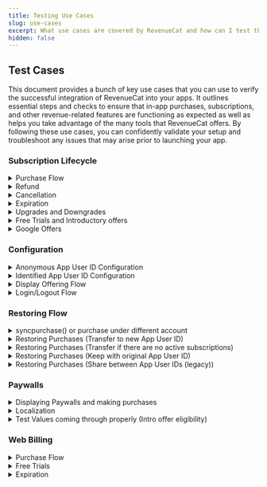 ```yaml
---
title: Testing Use Cases
slug: use-cases
excerpt: What use cases are covered by RevenueCat and how can I test them?
hidden: false
---
```




## Test Cases

This document provides a bunch of key use cases that you can use to verify the successful integration of RevenueCat into your apps. It outlines essential steps and checks to ensure that in-app purchases, subscriptions, and other revenue-related features are functioning as expected as well as helps you take advantage of the many tools that RevenueCat offers. By following these use cases, you can confidently validate your setup and troubleshoot any issues that may arise prior to launching your app.

### Subscription Lifecycle

<details>
  <summary>Purchase Flow</summary>

**Description:** Verify that a user's purchase flow works correctly. For subscriptions, this includes starting a subscription, having the subscription renew, and letting the subscription expire.

**Related docs:**

- [Purchase flow](https://www.revenuecat.com/docs/integrations/webhooks/event-flows#subscription-lifecycle)
- [Making purchases](https://www.revenuecat.com/docs/getting-started/making-purchases)

**Preconditions:** App installed, Ensure the device is logged into an account that will make sandbox purchases and RevenueCat configured.

**Steps:**

1. Open the App.
2. Open your Paywall or purchase modal.
3. Select the product that you would like to test.
4. Purchase the product.
5. Open up the RevenueCat [overview](https://app.revenuecat.com/overview) page and check to see if you see a recent purchase for this product with the App User ID of the user that you configured the SDK with.

**Expected Results:** Purchase goes through successfully, the user has the entitlement, and you are able to see the purchase in the RevenueCat dashboard.

**Pass/Fail Criteria:** Purchase is seen on the RevenueCat dashboard.

</details>
<details>
  <summary>Refund</summary>

**Description:** Use this test guide to verify that you are able to issue a refund for a user and that your app handles refunds gracefully.

**Related docs:**

- [Handling refunds](https://www.revenuecat.com/docs/subscription-guidance/refunds)

**Preconditions:** App installed, App User ID already has a subscription or purchase.

**Steps:**

Google Play:

1. Open the RevenueCat dashboard for the App User ID that you are testing with that has a current subscription.
2. Navigate to the user's purchase event that you would like to refund.
3. Click the refund button in the top right corner of the event details.
4. Verify that the refund has happened by checking the customer history of this user 24 hours later and ensuring that a `CANCELLATION` event has occurred with the reason field set to `CUSTOMER_SUPPORT`.

iOS:

1. When a user tries to issue a refund, verify that you immediately direct them to the Apple support page: https://support.apple.com/en-us/HT204084
2. Once a user gets a refund granted through Apple, verify that the refund has been seen by us by checking the customer history of this user 24 hours later and ensuring that a `CANCELLATION` event has occurred with the reason field set to `CUSTOMER_SUPPORT`.
:::warning Sandbox testing

Since granting refunds is done through the App Store themselves, testing this in the sandbox environment is not currently possible
:::

**Expected Results:**
1. Users are able to request a refund
2. For Google Play, you are able to grant the refund via the Dashboard or API
3. For iOS, you direct them to Apple customer support


**Pass/Fail Criteria:** Verify that the refund is seen in RevenueCat in the `CANCELLATION` event.

</details>
<details>
  <summary>Cancellation</summary>

**Description:** To test that cancellation events work properly, use this test guide.

**Related docs:**

- [Handling refunds](https://www.revenuecat.com/docs/subscription-guidance/managing-subscriptions#cancelling-subscriptions)

**Preconditions:** App installed, RevenueCat configured, and current subscription on App User ID.

**Steps:**

1. Open the app with an App User ID that already has a subscription.
2. Ensure that the subscription is renewed properly.
3. Cancel the subscription through the settings on your device or through our [API](https://www.revenuecat.com/docs/api-v1#tag/transactions/operation/cancel-a-google-subscription) for purchases made on Google Play.
4. Verify that the user has received a `CANCELLATION` event on their RevenueCat customer history. We will send this event as soon as the cancellation has started, the actual expiration event will come as soon as the current subscription period ends.

**Expected Results:** Subscription is canceled successfully and we trigger the cancellation event on time.

**Pass/Fail Criteria:** Subscription is canceled and the cancellation event is in the customer history.

</details>
<details>
  <summary>Expiration</summary>

**Description:** To verify that a user's subscription has expired, use this test guide.

**Related docs:**

- [Event types](https://www.revenuecat.com/docs/integrations/webhooks/event-types-and-fields#event-types)

**Preconditions:** App installed, App User ID has a current subscription.

**Steps:**

1. Open the app.
2. Navigate to your paywall or subscription page and cancel the current subscription.
3. Wait until your current subscription's expiration time and check to ensure that once this time hits the user no longer has access to their entitlements.
4. To verify, check the RevenueCat dashboard of the user for an `EXPIRATION` event at the time of the expiration.

**Expected Results:** Expected Results: The user loses access to the entitlement at the end of the current billing cycle and an `EXPIRATION` event follows at the time of expiration.

**Pass/Fail Criteria:** Verify that the user no longer has access to the entitlement after the expiration has been triggered.

</details>
<details>
  <summary>Upgrades and Downgrades</summary>

**Description:** If you have multiple subscription tiers and want to allow people to upgrade/downgrade between them, follow this testing method to ensure everything is working as intended.

**Related docs:**

- [Upgrades, Downgrades, and Management](https://www.revenuecat.com/docs/subscription-guidance/managing-subscriptions)

**Preconditions:** App installed, subscription groups set up properly in App Store Connect, and the current logged-in App User ID has a subscription.

**Steps:**

1. Open the app with an app user that already has a subscription.
2. Open the subscription page or paywall in your app.
3. Start a purchase for a subscription that would be an upgrade.
4. Check the RevenueCat dashboard for that App User ID and ensure that you see a `PRODUCT_CHANGE` event.
5. Check the `PRODUCT_CHANGE` event to see that the old product is the correct product and the new product is the correct product that you selected.

**Expected Results:** New subscription starts and old subscription ends.

**Pass/Fail Criteria:**
- **Google Play:** The new subscription is started on time based on the `PRORATION` method that you use.
- **iOS:** The new subscription is started on time based on Apple's timing for whether this was an upgrade, downgrade, or crossgrade.

</details>
<details>
  <summary>Free Trials and Introductory offers</summary>

**Description:** If you are using free trials and/or intro offers, use this testing method to ensure that eligible users are granted them accordingly.

**Related docs:**

- [Free Trials and Promo Offers](https://www.revenuecat.com/docs/subscription-guidance/subscription-offers)

**Preconditions:** App installed, RevenueCat configured, fresh App User ID created with a new store account, and initial purchases working.

**Steps:**

1. Open the app with a fresh sandbox user.
2. Make sure the paywall and paysheet show the free trial and terms.
3. Purchase the product with the free trial attached.
4. Open that App User ID's customer history in RevenueCat.
5. Verify that the purchase event has a free trial by checking to ensure the `period_type` in their purchase was set to `TRIAL`. If you are checking for an intro offer, ensure that the `period_type` is `INTRO`.

**Expected Results:** The customer history indicates that a trial was started or an intro offer was applied.

**Pass/Fail Criteria:** Subscription is started with the proper offer applied.

</details>
<details>
  <summary> Google Offers </summary>

**Description:** Test Google Play offers using the RevenueCat SDK, including automatic application of trials and introductory offers, and manual offer selection for greater control. This includes verifying the correct application of eligible offers based on pre-defined logic and ensuring that developer-determined offers are handled appropriately.

**Related Docs**

- [RevenueCat Documentation - Google Offers](https://www.revenuecat.com/docs/subscription-guidance/subscription-offers/google-play-offers)

**Preconditions:**

- The RevenueCat SDK is integrated into the app.
- Google Play base plans and offers are set up, including free trials, introductory offers, and any developer-determined offers.
- The app has purchase functionality implemented via the RevenueCat SDK.

**Example Code:**

```kotlin
// Example code to select specific offers:
val basePlan = storeProduct.subscriptionOptions?.basePlan
val freeTrialOffer = storeProduct.subscriptionOptions?.freeTrial
val introductoryOffer = storeProduct.subscriptionOptions?.introOffer
val offerForLapsedCustomers = storeProduct.subscriptionOptions?.withTag("lapsed-customers").first()

// To purchase the offer for lapsed customers directly:
Purchases.sharedInstance.purchaseWith(
  PurchaseParams.Builder(requireActivity(), offerForLapsedCustomers).build(),
  onError = { error, userCancelled ->
    // Handle error
  },
  onSuccess = { storeTransaction, customerInfo ->
    // Handle success
  }
)
```

**Steps:**

1. **Automatic Application of Offers**

   - Use `PurchaseParams.Builder` with a `StoreProduct` or `Package`.
   - Verify that the RevenueCat SDK applies the longest eligible free trial or, if not available, the cheapest introductory offer.

2. **Handling Developer-Determined Offers**

   - Set up a developer-determined offer on the Google Play Console.
   - Ensure the offer is tagged with `rc-ignore-offer` if it should not be automatically applied.
   - Test purchasing a product and verify that the tagged offer is not automatically selected.

3. **Manual Offer Selection**
   - Use the `subscriptionOptions` property of a `StoreProduct` to manually select offers, such as the `basePlan`, `freeTrial`, or offers with specific tags.
   - Pass the selected `SubscriptionOption` to `PurchaseParams.Builder` and initiate the purchase.
   - Confirm that the selected offer is correctly applied during the purchase process.

**Expected Results:**

1. **Automatic Application of Offers:**

   - The longest eligible free trial or the cheapest introductory offer is automatically applied as per the defined logic.

2. **Handling Developer-Determined Offers:**

   - Offers with the `rc-ignore-offer` tag are not automatically applied, and developer-determined offers are handled according to the set up in the Google Play Console.

3. **Manual Offer Selection:**
   - The purchase uses the manually selected `SubscriptionOption`, correctly applying the intended offer, such as a specific introductory offer or base plan.

**Pass/Fail Criteria:**

- **Pass:** Offers are applied according to the expected logic, with correct handling of automatic and manual selections, and developer-determined offers are not unintentionally applied.

- **Fail:** If the SDK incorrectly applies offers, fails to respect the `rc-ignore-offer` tag, or does not apply the manually selected offer, the test fails.

</details>

### Configuration

<details>
  <summary>Anonymous App User ID Configuration</summary>

**Description:** Verify that the user had been successfully configured with the SDK with the anonymous App User ID

**Preconditions:** App installed, Sandbox environment enabled, [RevenueCat debug logs enabled](https://www.revenuecat.com/docs/test-and-launch/debugging) and RevenueCat `configure()` called without App User ID.

**Example Code:**

<RCCodeBlock
  tabs={[
    {
      type: "swift",
      content: content1,
    },
    {
      type: "objc",
      content: content2,
    },
    {
      type: "kotlin",
      content: content3,
    },
    {
      type: "kotlin",
      content: contentKmpAnon,
      name: "Kotlin Multiplatform",
    },
    {
      type: "java",
      content: content4,
    },
    {
      type: "flutter",
      content: content5,
    },
    {
      type: "rn",
      content: content6,
    },
    {
      type: "cordova",
      content: content7,
    },
    {
      type: "capacitor",
      content: contentCapacitor1,
    },
    {
      type: "unity",
      content: content8,
    },
  ]}
/>

**Steps:**

1. Open the App.
2. Open your RevenueCat debug logs.
3. You should see [Purchases] - DEBUG: 👤 Initial App User ID - $RCAnonymousID:9be80d6558664c649fc0be8d00c5113a
4. In the CustomerInfo Object you should see the anonymous ID under Original App User ID

**Expected Results:** An Anonymous ID is successfully attributed to the customer

**Pass/Fail Criteria:** Anonymous User is seen on the RevenueCat dashboard, debug logs and CustomerInfo Object.

</details>
<details>
  <summary> Identified App User ID Configuration</summary>

**Description:** Verify that the user had been successfully configured with the SDK with the Identified App User ID

**Related Docs**
[Identifying Users](https://www.revenuecat.com/docs/customers/user-ids)

**Preconditions:** App installed, Sandbox environment enabled, RevenueCat debug logs enabled and RevenueCat `configure()` called without App User ID.

**Example Code:**

<RCCodeBlock
  tabs={[
    {
      type: "swift",
      content: content9,
    },
    {
      type: "objc",
      content: content10,
    },
    {
      type: "kotlin",
      content: content11,
    },
    {
      type: "kotlin",
      content: contentKmp,
      name: "Kotlin Multiplatform",
    },
    {
      type: "java",
      content: content12,
    },
    {
      type: "flutter",
      content: content13,
    },
    {
      type: "rn",
      content: content14,
    },
    {
      type: "cordova",
      content: content15,
    },
    {
      type: "capacitor",
      content: contentCapacitor2,
    },
    {
      type: "unity",
      content: content16,
    },
  ]}
/>

**Steps:**

1. Open the App.
2. Open your RevenueCat debug logs.
3. You should see [Purchases] - DEBUG: 👤 Initial App User ID - [my_app_user_id]
4. In the CustomerInfo Object you should see the Identified ID under Original App User ID

**Expected Results:** An Identified ID is successfully attributed to the customer

**Pass/Fail Criteria:** Identified User is seen on the RevenueCat dashboard, debug logs, and CustomerInfo Object.

</details>
<details>
  <summary>Display Offering Flow</summary>

**Description:** Test the functionality of displaying products and offerings using the RevenueCat SDK, including fetching offerings, handling placements, and displaying packages based on various configurations. This ensures that products are dynamically presented to users without requiring app updates and that the SDK's offerings configuration works as expected.

**Related Docs**

- [RevenueCat Documentation - Displaying Products](https://www.revenuecat.com/docs/getting-started/displaying-products)

**Preconditions:**
- The RevenueCat SDK is integrated into the app.
- Offerings are configured in the RevenueCat dashboard. \* The app's paywalls are set up to display offerings and packages.

**Example Code:**

```swift
// Fetching Offerings
Purchases.shared.getOfferings { (offerings, error) in
    if let packages = offerings?.current?.availablePackages {
        self.display(packages)
    }
}

// Fetching Offerings by Placement
Purchases.shared.getOfferings { offerings, error in
    if let offering = offerings?.currentOffering(forPlacement: "your-placement-identifier") {
        // TODO: Show paywall
    } else {
        // TODO: Do nothing or continue on to next view
    }
}

// Fetching Custom Offering by Identifier
Purchases.shared.getOfferings { (offerings, error) in
    if let packages = offerings?.offering(identifier: "experiment_group")?.availablePackages {
        self.display(packages)
    }
}
```

**Steps:**

1. **Launch the app and configure the SDK**

   - Start by launching the app and configuring the SDK.

2. **Fetch Offerings**

   - Use the `getOfferings()` method to fetch the current offerings configured in the RevenueCat dashboard.
   - Verify that the default offering and its available packages are displayed correctly.

3. **Fetch Offerings by Placement**

   - Use `getCurrentOffering(forPlacement: "your-placement-identifier")` to fetch offerings based on a specific placement.
   - Check that the correct offering is displayed based on the placement identifier if user fulfills your targeting rules.

4. **Fetch Custom Offering by Identifier**

   - Fetch a specific offering using its identifier (e.g., `"experiment_group"`).
   - Verify that the correct packages associated with the custom offering are displayed.

5. **Display Packages**
   - Use the `.availablePackages` property on an offering to display the available packages.
   - Verify that the packages are grouped correctly according to type (e.g., monthly, annual).

**Expected Results:**

1. **Fetch Offerings:**

   - The SDK fetches the current offerings correctly, and the associated packages are displayed to the user.

2. **Fetch Offerings by Placement:**

   - The correct offering is fetched and displayed based on the specified placement identifier.

3. **Fetch Custom Offering by Identifier:**

   - The SDK correctly retrieves and displays the custom offering identified by its unique identifier.

4. **Display Packages:**
   - Packages are displayed accurately, reflecting the appropriate grouping and type (monthly, annual, etc.).

**Pass/Fail Criteria:**

- **Pass:** Each scenario behaves as expected, with correct updates to the SDK and no unintended behavior.

- **Fail:** If any scenario does not behave as expected—such as incorrect fetching, failure to display offerings, or incorrect handling of empty states—the test fails.

</details>
<details>
  <summary>Login/Logout Flow</summary>

**Description:** Test the login behavior in the RevenueCat SDK to ensure that custom and anonymous App User IDs are handled correctly. This includes verifying the merging and switching of IDs and ensuring correct behavior when logging out and logging back in.

**Related Docs**

- [Identifying Customers in RevenueCat](https://www.revenuecat.com/docs/identifying-customers)

**Preconditions:**

- The RevenueCat SDK is integrated into the app.
- A unique custom App User ID is available for testing.
- The app's authentication system manages App User IDs.

**Example Code:**

```swift
// Log In with Custom App User ID:
// Configure Purchases on app launch
Purchases.configure(withAPIKey: <my_api_key>)

// Log in with a custom App User ID
Purchases.shared.logIn("<my_app_user_id>") { (customerInfo, created, error) in
    // customerInfo updated for my_app_user_id
}

// Log Out:
// Log out the current user
Purchases.shared.logOut()

// Log In with Another Custom App User ID:
// Log in with another custom App User ID
Purchases.shared.logIn("<another_app_user_id>") { (customerInfo, created, error) in
    // customerInfo updated for another_app_user_id
}
```

**Steps:**

1. **Launch the app and configure the SDK**

   - Start by configuring the SDK without providing an App User ID to generate an anonymous ID.

2. **Log in with a custom App User ID**

   - Use the `.logIn("<my_app_user_id>")` method to log in with a custom App User ID. This should also result in the new app user ID being aliased with the anonymous app user ID.
   - Verify that the `customerInfo` object reflects the custom App User ID.

3. **Log out of the current user**

   - Call the `.logOut()` method to log out.
   - Confirm that a new anonymous App User ID is generated.

4. **Log in again with a different custom App User ID**

   - Use the `.logIn("<another_app_user_id>")` method.
   - Check that the `customerInfo` updates to the new custom App User ID without merging data from the previous session.

5. **Switch accounts without logging out**
   - Directly call the `.logIn()` method with another App User ID without first logging out.
   - Ensure the `customerInfo` correctly switches to the new App User ID without unintended merging.

**Expected Results:**

1. **Initial Log In with Custom App User ID:**

   - The `customerInfo` object should correctly reflect the custom App User ID (`<my_app_user_id>`), showing the associated subscription status and purchase history.

2. **Log Out:**

   - A new anonymous App User ID should be generated, and the `customerInfo` should no longer be associated with the previous custom App User ID.

3. **Log In After Log Out:**

   - Logging in with a different custom App User ID (`<another_app_user_id>`) should update the `customerInfo` object to reflect this new ID, with no data merged from the previous session unless necessary for a restore or similar operation.

4. **Switching Accounts:**

   - When switching from one custom App User ID to another, the `customerInfo` should update to reflect the new custom App User ID without merging.

5. **Anonymous to Custom App User ID:**
   - When logging in from an anonymous ID to a custom App User ID, the SDK should merge or transfer `customerInfo` correctly, depending on the presence of existing aliases or prior configurations. If the custom ID already exists, ensure the correct merging logic is applied.

**Pass/Fail Criteria:**

- **Pass:** Each scenario behaves as expected, with correct updates to the `customerInfo` object and no unintended merges or data loss.
- **Fail:** If any scenario does not behave as expected—such as incorrect merging, failure to update `customerInfo`, or retention of previous IDs—the test fails.

</details>

### Restoring Flow

<details>
  <summary>syncpurchase() or purchase under different account</summary>

**Description:** To ensure that you are syncing purchases correctly and that a transfer event happens, follow this test guide.

**Related docs:**

- [Syncing Purchases](https://www.revenuecat.com/docs/getting-started/restoring-purchases#syncing-purchases-without-user-interaction)

**Preconditions:** App installed, two App User IDs, The first App User ID has a current subscription, and the other App User ID has no subscription.

**Steps:**

1. Open the app with the currently subscribed App User ID.
2. Close the app, and create a new App User ID.
3. Open the app with the new App User ID that previously didn't have a subscription.
4. If you are calling `syncPurchases()` on app launch, this user should have gotten the subscription and entitlements transferred on app launch.
5. Test to see if you can access your paid content.
6. Verify that the transfer happened by checking the new App User ID's customer history and looking for a `TRANSFER` event.

**Expected Results:** Subscription and entitlements are transferred to the new App User ID.

**Pass/Fail Criteria:** Fresh App User ID is able to access paid content without paying for a new subscription.

</details>
<details>
  <summary>Restoring Purchases (Transfer to new App User ID)</summary>

**Description:** To ensure that your transfer behavior is working correctly, follow this test guide.

**Related docs:**

- [Transfer to a new app user ID](https://www.revenuecat.com/docs/getting-started/restoring-purchases#transfer-to-new-app-user-id)

**Preconditions:** App installed, Two App User IDs, The first App User ID has a current subscription, and the other App User ID has no subscription.

**Steps:**

1. Open the app with the currently subscribed app user ID and verify this user has access to paid content.
2. Close the app, and create a new app user ID.
3. Open the app with the new app user ID that previously did not have a subscription.
4. Navigate to your payment screen and hit your "Restore Purchases" button.
5. If this works, you should now gain access to paid content that was previously attached to the other app user ID.
6. Verify that the transfer happened by checking the new app user ID's customer history and looking for a `TRANSFER` event.

**Expected Results:** Subscription and entitlements are transferred to the new app user ID.

**Pass/Fail Criteria:** Fresh app user ID is able to access paid content without paying for a new subscription.

</details>
<details>
  <summary>Restoring Purchases (Transfer if there are no active subscriptions)</summary>

**Description:** To ensure that your transfer behavior is working correctly, follow this test guide.

**Related docs:**

- [Transfer if there are no active subscriptions](https://www.revenuecat.com/docs/getting-started/restoring-purchases#transfer-if-there-are-no-active-subscriptions)

**Preconditions:** App installed, three App User IDs, first App User ID has a current subscription, second App User ID has no subscription, and the third App User ID has a subscription to the same product.

**Steps:**

1. Open the app with the currently subscribed app user ID and verify this user has access to paid content.
2. Open the app with the second app user ID that previously did not have a subscription.
3. Navigate to your payment screen and hit your "Restore Purchases" button.
4. If this works, you should now gain access to paid content that was previously attached to the other app user ID.
5. Verify that the transfer happened by checking the new app user ID's customer history and looking for a `TRANSFER` event.
6. Open the app again
7. Login to your app user ID which already has an active subscription.
8. Navigate to your payment screen and hit your "Restore Purchases" button.
9. You should now see an error message stating that we can't restore this purchase.
10. Verify that no `TRANSFER` event happened on the third app user ID's customer history.

**Expected Results:** Subscription and entitlements are transferred to the second app user ID. The third app user ID is not able to restore purchases as they already previously have a subscription.

**Pass/Fail Criteria:** Transfer events are sent and the allowing/blocking of transfers works as intended.

</details>
<details>
  <summary>Restoring Purchases (Keep with original App User ID)</summary>

**Description:** To ensure that your transfer behavior is working correctly, follow this test guide.

**Related docs:**

- [Keep with original App User ID](https://www.revenuecat.com/docs/getting-started/restoring-purchases#keep-with-original-app-user-id)

**Preconditions:** App installed, two app user IDs, the first app user ID has a subscription, the second one does not.

**Steps:**

1. Open the app. login with the first app user ID and verify this user has access to paid content.
2. Close the app and reopen the app.
3. Login with the second app user ID. Make sure you are logged into the same store account.
4. Navigate to the purchase page in your app and try to restore purchases.
5. You should now see an error message when restoring because this purchase belongs to the other app user ID.
6. Attempt to start a subscription on that same app user ID.
7. You should now see an error message when restoring because this purchase belongs to the other app user ID.
8. Verify that no `TRANSFER` event happened on the second app user ID's customer history.

**Expected Results:** Subscription and entitlements are not transferred to the second app user ID. This user is also not able to make a purchase while logged in with the same store account.

**Pass/Fail Criteria:** Purchases stay with the original user that made them and do not transfer to other users.

</details>
<details>
  <summary>Restoring Purchases (Share between App User IDs (legacy))</summary>

**Description:** To ensure that your transfer behavior is working correctly, follow this test guide.

**Related docs:**

- [Share between App User IDs](https://www.revenuecat.com/docs/getting-started/restoring-purchases#share-between-app-user-ids-legacy)

**Preconditions:** App installed, two app user IDs, the first app user ID has a subscription, the second one does not.

**Steps:**

1. Open the app with the first app user ID.
2. Ensure that this user has access to entitlements and paid content.
3. Close the app and reopen the app.
4. Login with the second app user ID.
5. Verify that you currently don't have any access to paid content or entitlements.
6. Navigate to the purchase page in your app and try to restore purchases.
7. Once the restore happens, verify that you now have access to paid content/entitlements.
8. Open the RevenueCat dashboard of the new app user ID.
9. Check the bottom right of the customer history and ensure that you see the first app user ID under the "App User ID" section.

**Expected Results:** First and second app user IDs are aliased and both share the same customer history, purchases, and entitlements.

**Pass/Fail Criteria:** The user is correctly aliased in the customer history and the new user has the entitlements of the old user.

</details>

### Paywalls

<details>
  <summary>Displaying Paywalls and making purchases</summary>

  **Description:** To ensure that your Paywall is opening properly and functioning properly, follow this test guide.

**Related docs:**

- [Displaying paywalls](https://www.revenuecat.com/docs/tools/paywalls/displaying-paywalls)

**Preconditions:** App installed, Paywall set up in RevenueCat, and a fresh App User ID with no purchases.

**Steps:**

1. Open the app.
2. Navigate to your paywall and ensure that the paywall is showing in fullscreen with the proper packages that you have chosen as well as details and any images.
3. Select a package from the selection available on your paywall.
4. Trigger the purchase.
5. Ensure that the purchase went through by checking your app for paid content/entitlements.
6. Verify that the purchase went through by checking the customer history of the app user ID and verifying that a new purchase event has been created.

**Expected Results:** The user is shown the correct paywall and the purchase flow works as intended.

**Pass/Fail Criteria:** Users purchase is seen on customer history and the paywall displayed to the user was correct.

</details>
<details>
  <summary>Localization</summary>

**Description:** To ensure that your Paywall localization's are set up correctly, follow this test guide.

**Related docs:**

- [Paywall localization](https://www.revenuecat.com/docs/tools/paywalls/creating-paywalls#localization)

**Preconditions:** App installed, Paywall set up in RevenueCat, fresh App User ID, device and store account is set to the country that localization is to be tested.

**Steps:**

1. Open the app with the app user ID.
2. Navigate to your paywall screen.
3. Ensure that the paywall is being shown in the proper language as well as that the paywall has the correct conversions for values in your packages.

**Expected Results:** Users are shown the paywall in the correct language based on their localization.

**Pass/Fail Criteria:** Customers paywall changes based on their localization settings.

</details>
<details>
  <summary>Test Values coming through properly (Intro offer eligibility)</summary>

**Description:** To ensure that your Paywalls test values are being loaded correctly and users are being offered their correct introductory offers, use this test guide.

**Related docs:**

- [Paywall values (Intro offer eligibility)](https://www.revenuecat.com/docs/tools/paywalls/creating-paywalls#intro-offer-eligibility)

**Preconditions:** App installed, Paywall set up in RevenueCat, and fresh App User ID.

**Steps:**

1. Open the app using your fresh app user ID with no subscription.
2. Navigate to your paywall screen.
3. Ensure that your intro offer is being shown on your paywall as well as the discount between different packages.
4. Purchase a package that has an intro offer attached.
5. Check the RevenueCat dashboard customer history for that app user ID and ensure that an `INITAL_PURCHASE` event was made with the Intro offer attached to it. This event should look like the intro offers discussed above in the test guide.

**Expected Results:** User is shown the paywall with their intro offer attached and the user is able to make the purchase with the intro offer attached.

**Pass/Fail Criteria:** Customers are able to start an intro offer directly from purchasing through the RevenueCat created paywall.

</details>

### Web Billing

<details>
  <summary>Purchase Flow</summary>

**Description:**
Test the purchase flow using the RevenueCat SDK to ensure that subscriptions are correctly initiated when the purchase process is completed. This includes verifying the handling of purchase initiation, completion, and failure scenarios.

**Related Docs:**

- [Subscription Lifecycle](https://www.revenuecat.com/docs/web/web-billing/subscription-lifecycle)

**Preconditions:**

- The RevenueCat SDK is integrated and configured correctly in the app.
- Products are set up in the RevenueCat dashboard.

**Example Code:**

```javascript
try {
  const { customerInfo } = await Purchases.getSharedInstance().purchase({
    rcPackage: pkg,
  });
  if (Object.keys(customerInfo.entitlements.active).includes("pro")) {
    // Unlock "pro" content
  }
} catch (e) {
  if (
    e instanceof PurchasesError &&
    e.errorCode == ErrorCode.UserCancelledError
  ) {
    // User canceled the purchase
  } else {
    // Handle other errors
  }
}
```

**Steps:**

1. Initialize the SDK and ensure it’s correctly configured.
2. Trigger a purchase for a subscription using the SDK.
3. Complete the purchase flow and verify that an `INITIAL_PURCHASE` event is generated.
4. If the purchase is successful, ensure that the customer receives access to the appropriate entitlements.
5. In the case of purchase failure or cancellation, verify that no subscription is created and no events are generated.

**Expected Results:**

- A subscription is created only when the purchase is successfully completed, generating an `INITIAL_PURCHASE` event.
- If the purchase is canceled or fails, no subscription is created and no events are generated.

**Pass/Fail Criteria:**

- **Pass:** The purchase flow behaves as expected with correct event generation and entitlement access.
- **Fail:** If the purchase flow does not correctly handle successful or failed purchases, the test fails.

</details>
<details>
  <summary>Free Trials </summary>

**Description:**
Test the application and eligibility of free trials for subscriptions through Web Billing, ensuring that the correct trial period is applied based on the customer's eligibility criteria.

**Related Docs:**

- [Free Trials](https://www.revenuecat.com/docs/web/web-billing/subscription-lifecycle#free-trials)

**Preconditions:**

- Products with free trials are configured in the RevenueCat dashboard.
- The RevenueCat SDK is integrated and set up correctly.

**Example Code:**

```javascript
// Example: Checking trial eligibility
const customerInfo = await Purchases.getSharedInstance().getCustomerInfo();
if ("gold_entitlement" in customerInfo.entitlements.active) {
  grantEntitlementAccess();
}
```

**Steps:**

1. Configure a product with a free trial in the RevenueCat dashboard.
2. Set different trial eligibility criteria (e.g., "Everyone", "Has never made any purchase").
3. Attempt to start a subscription for a customer and verify that the correct trial eligibility is applied.
4. Ensure that the trial automatically converts to a paid subscription unless canceled before expiration.

**Expected Results:**

- The correct free trial is applied based on the configured eligibility criteria.
- The trial period starts without charging the customer and automatically converts to a paid subscription if not canceled.

**Pass/Fail Criteria:**

- **Pass:** The free trial is correctly applied and transitions to a paid subscription as expected.
- **Fail:** If the trial eligibility is incorrect or fails to convert properly, the test fails.

</details>
<details>
  <summary>Expiration</summary>

**Description:**
Test the expiration of subscriptions to ensure that the subscription ends appropriately when canceled, when the billing period ends, or when a grace period expires.

**Preconditions:**

- A subscription is active and has been configured with or without a grace period.
- The RevenueCat SDK is integrated and configured.

**Example Code:**

```javascript
// Example: Checking for subscription expiration
const customerInfo = await Purchases.getSharedInstance().getCustomerInfo();
if (!("gold_entitlement" in customerInfo.entitlements.active)) {
  revokeEntitlementAccess();
}
```

**Steps:**

1. Start a subscription and verify that it is active.
2. Cancel the subscription or allow the billing period to end without payment.
3. If applicable, wait for the grace period to expire.
4. Verify that an EXPIRATION event is generated.
5. Ensure that the customer loses access to the entitlements associated with the expired subscription.

**Expected Results:**

- The subscription expires as expected, generating an EXPIRATION event.
- The customer loses access to any entitlements associated with the subscription.

**Pass/Fail Criteria:**
- **Pass:** The subscription expires correctly, and access to entitlements is revoked.
- **Fail:** If the subscription does not expire as expected or entitlements are not revoked, the test fails.

</details>
